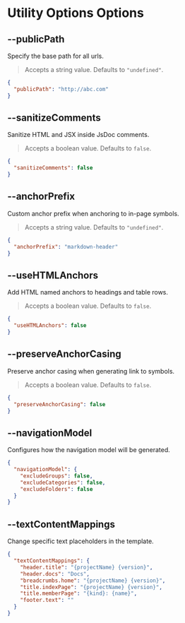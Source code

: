 
# Utility Options Options

## --publicPath

<Callout emoji="💡">Specify the base path for all urls.</Callout>

> Accepts a string value. Defaults to `"undefined"`.

```json filename="typedoc.json"
{
  "publicPath": "http://abc.com"
}
```

## --sanitizeComments

<Callout emoji="💡">Sanitize HTML and JSX inside JsDoc comments.</Callout>

> Accepts a boolean value. Defaults to `false`.

```json filename="typedoc.json"
{
  "sanitizeComments": false
}
```

## --anchorPrefix

<Callout emoji="💡">
  Custom anchor prefix when anchoring to in-page symbols.
</Callout>

> Accepts a string value. Defaults to `"undefined"`.

```json filename="typedoc.json"
{
  "anchorPrefix": "markdown-header"
}
```

## --useHTMLAnchors

<Callout emoji="💡">Add HTML named anchors to headings and table rows.</Callout>

> Accepts a boolean value. Defaults to `false`.

```json filename="typedoc.json"
{
  "useHTMLAnchors": false
}
```

## --preserveAnchorCasing

<Callout emoji="💡">
  Preserve anchor casing when generating link to symbols.
</Callout>

> Accepts a boolean value. Defaults to `false`.

```json filename="typedoc.json"
{
  "preserveAnchorCasing": false
}
```

## --navigationModel

<Callout emoji="💡">
  Configures how the navigation model will be generated.
</Callout>

>

```json filename="typedoc.json"
{
  "navigationModel": {
    "excludeGroups": false,
    "excludeCategories": false,
    "excludeFolders": false
  }
}
```

## --textContentMappings

<Callout emoji="💡">Change specific text placeholders in the template.</Callout>

>

```json filename="typedoc.json"
{
  "textContentMappings": {
    "header.title": "{projectName} {version}",
    "header.docs": "Docs",
    "breadcrumbs.home": "{projectName} {version}",
    "title.indexPage": "{projectName} {version}",
    "title.memberPage": "{kind}: {name}",
    "footer.text": ""
  }
}
```
